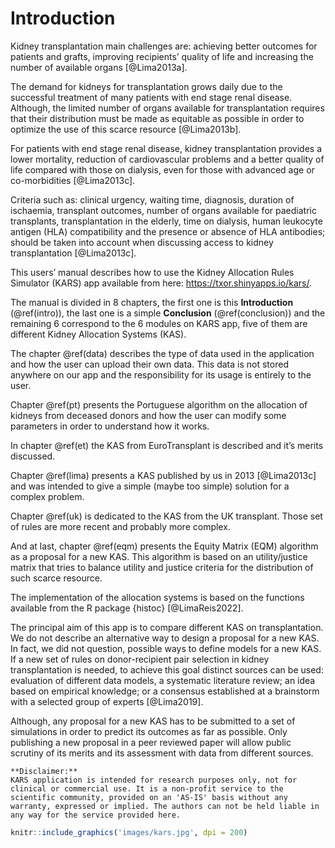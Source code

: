 # Introduction {#intro}

Kidney transplantation main challenges are: achieving better outcomes for patients and grafts, improving recipients’ quality of life and increasing the number of available organs [@Lima2013a].

The demand for kidneys for transplantation grows daily due to the successful treatment of many patients with end stage renal disease. Although, the limited number of organs available for transplantation requires that their distribution must be made as equitable as possible in order to optimize the use of this scarce resource [@Lima2013b].

For patients with end stage renal disease, kidney transplantation provides a lower mortality, reduction of cardiovascular problems and a better quality of life compared with those on dialysis, even for those with advanced age or co-morbidities [@Lima2013c].

Criteria such as: clinical urgency, waiting time, diagnosis, duration of ischaemia, transplant outcomes, number of organs available for paediatric transplants, transplantation in the elderly,
time on dialysis, human leukocyte antigen (HLA) compatibility and the presence or absence of HLA antibodies; should be taken into account when discussing access to kidney transplantation [@Lima2013c].

This users' manual describes how to use the Kidney Allocation Rules Simulator (KARS) app available from here: <https://txor.shinyapps.io/kars/>.

The manual is divided in 8 chapters, the first one is this **Introduction** (\@ref(intro)), the last one is a simple **Conclusion** (\@ref(conclusion)) and the remaining 6 correspond to the 6 modules on KARS app, five of them  are different Kidney Allocation Systems (KAS).  

The chapter \@ref(data) describes the type of data used in the application and how the user can upload their own data. This data is not stored anywhere on our app and the responsibility for its usage is entirely to the user. 

Chapter \@ref(pt) presents the Portuguese algorithm on the allocation of kidneys from deceased donors and how the user can modify some parameters in order to understand how it works.

In chapter \@ref(et) the KAS from EuroTransplant is described and it's merits discussed.

Chapter \@ref(lima) presents a KAS published by us in 2013 [@Lima2013c] and was intended to give a simple (maybe too simple) solution for a complex problem. 

Chapter \@ref(uk) is dedicated to the KAS from the UK transplant. Those set of rules are more recent and probably more complex.  

And at last, chapter \@ref(eqm) presents the Equity Matrix (EQM) algorithm as a proposal for a new KAS. This algorithm is based on an utility/justice matrix that tries to balance utility and justice criteria for the distribution of such scarce resource. 

The implementation of the allocation systems is based on the functions available from the R package {histoc} [@LimaReis2022].

The principal aim of this app is to compare different KAS on transplantation. We do not describe an alternative way to design a proposal for a new KAS. In fact, we did not question, possible ways to define models for a new KAS. If a new set of rules on donor-recipient pair selection in kidney transplantation is needed, to achieve this goal distinct sources can be used: evaluation of different data models, a systematic literature review; an idea based on empirical knowledge; or a consensus established at a brainstorm with a selected group of experts [@Lima2019]. 

Although, any proposal for a new KAS has to be submitted to a set of simulations in order to predict its outcomes as far as possible. Only publishing a new proposal in a peer reviewed paper will allow public scrutiny of its merits and its assessment with data from different sources.

```block
**Disclaimer:**
KARS application is intended for research purposes only, not for clinical or commercial use. It is a non-profit service to the scientific community, provided on an 'AS-IS' basis without any warranty, expressed or implied. The authors can not be held liable in any way for the service provided here.
```

```r
knitr::include_graphics('images/kars.jpg', dpi = 200)
```
